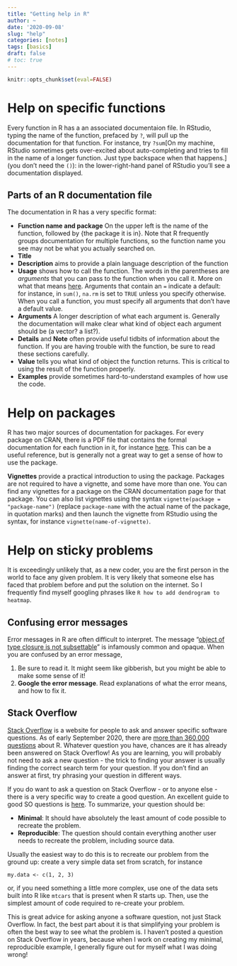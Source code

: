 ```yaml
---
title: "Getting help in R"
author: ~
date: '2020-09-08'
slug: "help"
categories: [notes]
tags: [basics]
draft: false
# toc: true
---
```


```r
knitr::opts_chunk$set(eval=FALSE)
```

# Help on specific functions

Every function in R has a an associated documentaion file. In RStudio, typing the name of the function, prefaced by `?`, will pull up the documentation for that function. For instance, try `?sum`[On my machine, RStudio sometimes gets over-excited about auto-completing and tries to fill in the name of a longer function. Just type backspace when that happens.] (you don't need the `()`):  in the lower-right-hand panel of RStudio you'll see a documentation displayed.

## Parts of an R documentation file

The documentation in R has a very specific format:

* **Function name and package** On the upper left is the name of the function, followed by \{the package it is in\}. Note that R frequently groups documentation for multiple functions, so the function name you see may not be what you actually searched on.
* **Title**
* **Description** aims to provide a plain language description of the function
* **Usage** shows how to call the function. The words in the parentheses are *arguments* that you can pass to the function when you call it. More on what that means [here](./2020-09-08-What_is_a_function.html). Arguments that contain an `=` indicate a default: for instance, in `sum()`, `na.rm` is set to `TRUE` unless you specify otherwise. When you call a function, you must specify all arguments that don't have a default value.
* **Arguments** A longer description of what each argument is. Generally the documentation will make clear what kind of object each argument should be (a vector? a list?). 
* **Details** and **Note** often provide useful tidbits of information about the function. If you are having trouble with the function, be sure to read these sections carefully.
* **Value** tells you what kind of object the function returns. This is critical to using the result of the function properly.
* **Examples** provide sometimes hard-to-understand examples of how use the code. 

# Help on packages

R has two major sources of documentation for packages. For every package on CRAN, there is a PDF file that contains the formal documentation for each function in it, for instance [here](https://cran.r-project.org/package=dplyr). This can be a useful reference, but is generally not a great way to get a sense of how to use the package. 

**Vignettes** provide a practical introduction to using the package. Packages are not required to have a vignette, and some have more than one. You can find any vignettes for a package on the CRAN documentation page for that package. You can also list vignettes using the syntax `vignette(package = "package-name")` (replace `package-name` with the actual name of the package, in quotation marks) and then launch the vignette from RStudio using the syntax, for instance `vignette(name-of-vignette)`. 

# Help on sticky problems

It is exceedingly unlikely that, as a new coder, you are the first person in the world to face any given problem. It is very likely that someone else has faced that problem before and put the solution on the internet. So I frequently find myself googling phrases like `R how to add dendrogram to heatmap`. 

## Confusing error messages

Error messages in R are often difficult to interpret. The message "[object of type closure is not subsettable](https://www.r-bloggers.com/object-of-type-closure-is-not-subsettable/)" is infamously common and opaque. When you are confused by an error message,

1. Be sure to read it. It might seem like gibberish, but you might be able to make some sense of it! 
2. **Google the error message**. Read explanations of what the error means, and how to fix it.

## Stack Overflow

[Stack Overflow](https://www.stackoverflow.com) is a website for people to ask and answer specific software questions. As of early September 2020, there are [more than 360,000 questions](https://stackoverflow.com/questions/tagged/r) about R. Whatever question you have, chances are it has already been answered on Stack Overflow! As you are learning, you will probably not need to ask a new question - the trick to finding your answer is usually finding the correct search term for your question. If you don't find an answer at first, try phrasing your question in different ways.

If you do want to ask a question on Stack Overflow - or to anyone else - there is a very specific way to create a good question. An excellent guide to good SO questions is [here](https://stackoverflow.com/help/minimal-reproducible-example). To summarize, your question should be:

* **Minimal**: It should have absolutely the least amount of code possible to recreate the problem. 
* **Reproducible**: The question should contain everything another user needs to recreate the problem, including source data.

Usually the easiest way to do this is to recreate our problem from the ground up: create a very simple data set from scratch, for instance

`
my.data <- c(1, 2, 3)
`

or, if you need something a little more complex, use one of the data sets built into R like `mtcars` that is present when R starts up. Then, use the simplest amount of code required to re-create your problem. 

This is great advice for asking anyone a software question, not just Stack Overflow. In fact, the best part about it is that simplifying your problem is often the best way to see what the problem is. I haven't posted a question on Stack Overflow in years, because when I work on creating my minimal, reproducible example, I generally figure out for myself what I was doing wrong!


